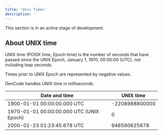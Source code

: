 ```yaml
---
title: 'Unix Times' 
description: ''
---
```


<Callout type="warning">
This section is in an active stage of development.
</Callout>

## About UNIX time

UNIX time (POSIX time, Epoch time) is the number of seconds that have passed since the UNIX Epoch, January 1, 1970, 00:00:00 (UTC), not including leap seconds.

Times prior to UNIX Epoch are represented by negative values.

DenCode handles UNIX time in milliseconds.

| Date and time | UNIX time |
| --- | --- |
| 1900-01-01 00:00:00.000 UTC | \-2208988800000 |
| 1970-01-01 00:00:00.000 UTC (UNIX Epoch) | 0 |
| 2000-01-23 01:23:45.678 UTC | 948590625678 |

